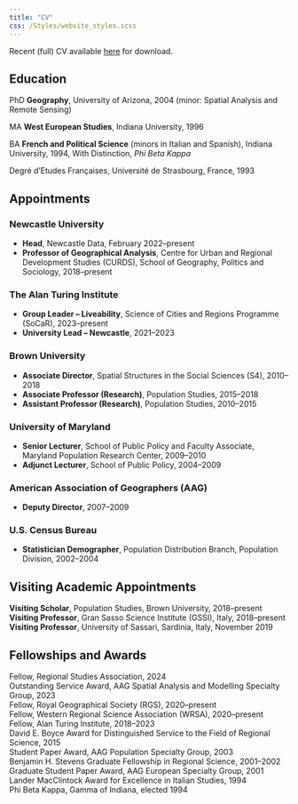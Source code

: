 ```yaml
---
title: "CV"
css: /Styles/website_styles.scss
---
```


Recent (full) CV available [here](media/CV_Franklin_CURRENT.pdf) for download.

## Education

PhD **Geography**, University of Arizona, 2004 (minor: Spatial Analysis and Remote Sensing)

MA **West European Studies**, Indiana University, 1996

BA **French and Political Science** (minors in Italian and Spanish), Indiana University, 1994, With Distinction, *Phi Beta Kappa*

Degré d’Etudes Françaises, Université de Strasbourg, France, 1993

## Appointments

### **Newcastle University**

-   **Head**, Newcastle Data, February 2022–present
-   **Professor of Geographical Analysis**, Centre for Urban and Regional Development Studies (CURDS), School of Geography, Politics and Sociology, 2018–present

### **The Alan Turing Institute**

-   **Group Leader – Liveability**, Science of Cities and Regions Programme (SoCaR), 2023–present
-   **University Lead – Newcastle**, 2021–2023

### **Brown University**

-   **Associate Director**, Spatial Structures in the Social Sciences (S4), 2010–2018\
-   **Associate Professor (Research)**, Population Studies, 2015–2018\
-   **Assistant Professor (Research)**, Population Studies, 2010–2015

### **University of Maryland**

-   **Senior Lecturer**, School of Public Policy and Faculty Associate, Maryland Population Research Center, 2009–2010\
-   **Adjunct Lecturer**, School of Public Policy, 2004–2009

### **American Association of Geographers (AAG)**

-   **Deputy Director**, 2007–2009

### **U.S. Census Bureau**

-   **Statistician Demographer**, Population Distribution Branch, Population Division, 2002–2004

## Visiting Academic Appointments

**Visiting Scholar**, Population Studies, Brown University, 2018–present\
**Visiting Professor**, Gran Sasso Science Institute (GSSI), Italy, 2018–present\
**Visiting Professor**, University of Sassari, Sardinia, Italy, November 2019

## Fellowships and Awards

Fellow, Regional Studies Association, 2024\
Outstanding Service Award, AAG Spatial Analysis and Modelling Specialty Group, 2023\
Fellow, Royal Geographical Society (RGS), 2020–present\
Fellow, Western Regional Science Association (WRSA), 2020–present\
Fellow, Alan Turing Institute, 2018–2023\
David E. Boyce Award for Distinguished Service to the Field of Regional Science, 2015\
Student Paper Award, AAG Population Specialty Group, 2003\
Benjamin H. Stevens Graduate Fellowship in Regional Science, 2001–2002\
Graduate Student Paper Award, AAG European Specialty Group, 2001\
Lander MacClintock Award for Excellence in Italian Studies, 1994\
Phi Beta Kappa, Gamma of Indiana, elected 1994
